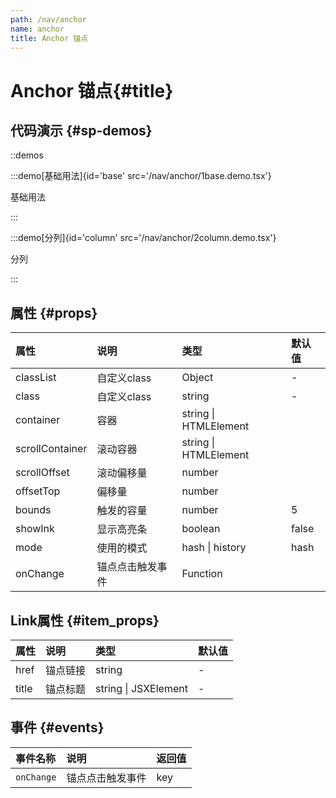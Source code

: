 ```yaml
---
path: /nav/anchor
name: anchor
title: Anchor 锚点
---
```



<div class="sys-ctx-main-left">

# Anchor 锚点\{#title\}

## 代码演示 \{#sp-demos\}

::demos

:::demo[基础用法]{id='base' src='/nav/anchor/1base.demo.tsx'}

基础用法

:::



:::demo[分列]{id='column' src='/nav/anchor/2column.demo.tsx'}

分列

:::




## 属性 \{#props\}

| 属性 | 说明 | 类型 | 默认值 |
| :--- | :---- | :--- | :--- |
|classList|自定义class|Object|-|
|class|自定义class|string|-|
|container|容器|string  &#124;  HTMLElement||
|scrollContainer|滚动容器|string  &#124;  HTMLElement||
|scrollOffset|滚动偏移量|number||
|offsetTop|偏移量|number||
|bounds|触发的容量|number|5|
|showInk|显示高亮条|boolean|false|
|mode|使用的模式|hash &#124; history|hash|
|onChange|锚点点击触发事件|Function||


## Link属性 \{#item_props\}

| 属性 | 说明 | 类型 | 默认值 |
| :--- | :---- | :--- | :--- |
|href|锚点链接|string|-|
|title|锚点标题|string &#124; JSXElement|-|


## 事件 \{#events\}

| 事件名称 | 说明 | 返回值|
| :--- | :---- | :--- |
|`onChange`|锚点点击触发事件|key|

</div>

